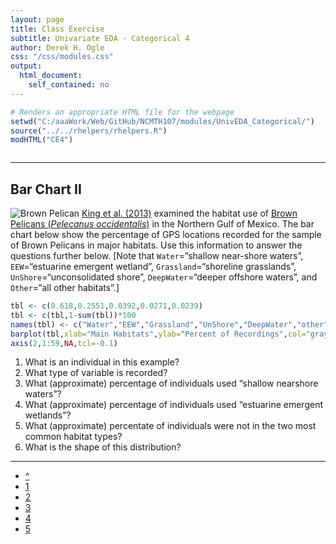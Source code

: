 ```yaml
---
layout: page
title: Class Exercise
subtitle: Univariate EDA - Categorical 4
author: Derek H. Ogle
css: "/css/modules.css"
output:
  html_document:
    self_contained: no
---
```


```r
# Renders an appropriate HTML file for the webpage
setwd("C:/aaaWork/Web/GitHub/NCMTH107/modules/UnivEDA_Categorical/")
source("../../rhelpers/rhelpers.R")
modHTML("CE4")
```

```r
```

----

## Bar Chart II
<img src="http://derekogle.com/NCMTH107/modules/zimgs/brownpelican.jpg" alt="Brown Pelican" class="img-right">
[King et al. (2013)](https://www.aphis.usda.gov/wildlife_damage/nwrc/publications/13pubs/king132.pdf) examined the habitat use of [Brown Pelicans (*Pelecanus
occidentalis*)](https://en.wikipedia.org/wiki/Brown_pelican) in the Northern Gulf of Mexico.  The bar chart below show the percentage of GPS locations recorded for the sample of Brown Pelicans in major habitats.  Use this information to answer the questions further below.  [Note that `Water`="shallow near-shore waters", `EEW`="estuarine emergent wetland", `Grassland`="shoreline grasslands", `UnShore`="unconsolidated shore", `DeepWater`="deeper offshore waters", and `Other`="all other habitats".]

```r
tbl <- c(0.618,0.2551,0.0392,0.0271,0.0239)
tbl <- c(tbl,1-sum(tbl))*100
names(tbl) <- c("Water","EEW","Grassland","UnShore","DeepWater","other")
barplot(tbl,xlab="Main Habitats",ylab="Percent of Recordings",col="gray90")
axis(2,1:59,NA,tcl=-0.1)
```

1. What is an individual in this example?
1. What type of variable is recorded?
1. What (approximate) percentage of individuals used "shallow nearshore waters"?
1. What (approximate) percentage of individuals used "estuarine emergent wetlands"?
1. What (approximate) percentate of individuals were not in the two most common habitat types?
1. What is the shape of this distribution?

----

<div class="text-center">
<ul class="pagination pagination-lg">
  <li><a href="index.html">^</a></li>
  <li><a href="CE1.html">1</a></li>
  <li><a href="CE2.html">2</a></li>
  <li><a href="CE3.html">3</a></li>
  <li class="active"><a href="#">4</a></li>
  <li><a href="CE5.html">5</a></li>
</ul>
